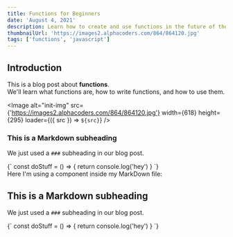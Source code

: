 ```yaml
---
title: Functions for Beginners
date: 'August 4, 2021'
description: Learn how to create and use functions in the future of the planet earth
thumbnailUrl: 'https://images2.alphacoders.com/864/864120.jpg'
tags: ['functions', 'javascript']
---
```


## Introduction

<div>
    This is a blog post about <strong>functions</strong>. <br />
    We'll learn what functions are, how to write functions, and how to use them.
</div>

<Image
    alt="init-img"
    src={'https://images2.alphacoders.com/864/864120.jpg'}
    width={618}
    height={295}
    loader={({ src }) => `${src}`}
/>


### This is a Markdown subheading

We just used a `###` subheading in our blog post.

<SyntaxHighlighter language="javascript">
    {`
    const doStuff = () => {
      return console.log('hey')
    }
  `}
</SyntaxHighlighter>

<div>Here I'm using a component inside my MarkDown file: </div>

## This is a Markdown subheading

We just used a `###` subheading in our blog post.

<SyntaxHighlighter language="javascript">
    {`
    const doStuff = () => {
      return console.log('hey')
    }
  `}
</SyntaxHighlighter>
